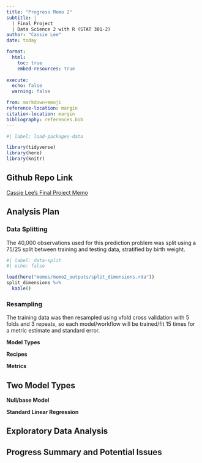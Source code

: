 ```yaml
---
title: "Progress Memo 2"
subtitle: |
  | Final Project 
  | Data Science 2 with R (STAT 301-2)
author: "Cassie Lee"
date: today

format:
  html:
    toc: true
    embed-resources: true
    
execute:
  echo: false
  warning: false

from: markdown+emoji 
reference-location: margin
citation-location: margin
bibliography: references.bib
---
```


```r
#| label: load-packages-data

library(tidyverse)
library(here)
library(knitr)
```

::: {.callout-tip icon="false"}
## Github Repo Link

[Cassie Lee's Final Project Memo](https://github.com/stat301-2-2024-winter/final-project-2-cassielee2025.git)
:::

## Analysis Plan

### Data Splitting

The 40,000 observations used for this prediction problem was split using a 75/25 split between training and testing data, stratified by birth weight.

```r
#| label: data-split
#| echo: false

load(here("memos/memo2_outputs/split_dimensions.rda"))
split_dimensions %>% 
  kable()
```


### Resampling

The training data was then resampled using vfold cross validation with 5 folds and 3 repeats, so each model/workflow will be trained/fit 15 times for a metric estimate and standard error.


**Model Types**

**Recipes**

**Metrics**

## Two Model Types

**Null/base Model**

**Standard Linear Regression**

## Exploratory Data Analysis

## Progress Summary and Potential Issues
